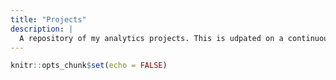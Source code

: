 ```yaml
---
title: "Projects"
description: |
  A repository of my analytics projects. This is udpated on a continuous, yet not often, basis.
---
```


```r
knitr::opts_chunk$set(echo = FALSE)
```
